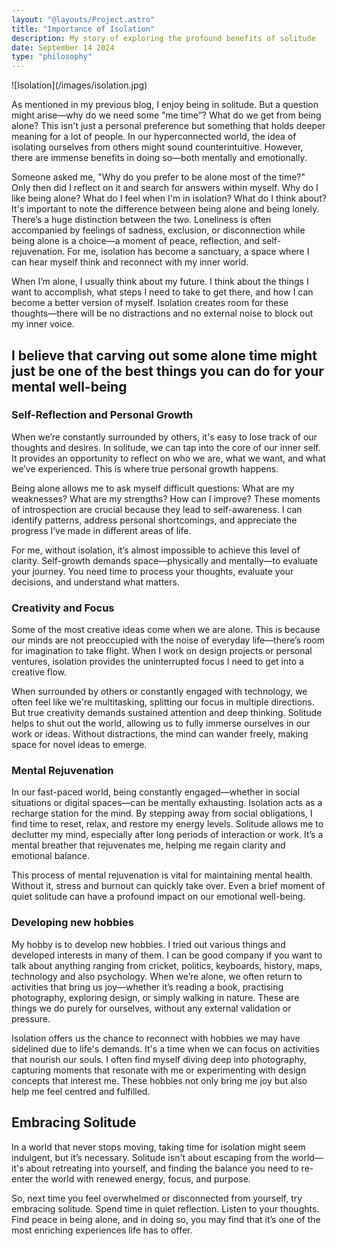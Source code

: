 ```yaml
---
layout: "@layouts/Project.astro"
title: "Importance of Isolation"
description: My story of exploring the profound benefits of solitude
date: September 14 2024
type: "philosophy"
---
```


<div class="my-6" aria-hidden="true">
![Isolation](/images/isolation.jpg)
</div>

As mentioned in my previous blog, I enjoy being in solitude. But a question might arise—why do we need some “me time”? What do we get from being alone? This isn't just a personal preference but something that holds deeper meaning for a lot of people. In our hyperconnected world, the idea of isolating ourselves from others might sound counterintuitive. However, there are immense benefits in doing so—both mentally and emotionally.

Someone asked me, "Why do you prefer to be alone most of the time?" Only then did I reflect on it and search for answers within myself. Why do I like being alone? What do I feel when I'm in isolation? What do I think about? It's important to note the difference between being alone and being lonely. There’s a huge distinction between the two. Loneliness is often accompanied by feelings of sadness, exclusion, or disconnection while being alone is a choice—a moment of peace, reflection, and self-rejuvenation. For me, isolation has become a sanctuary, a space where I can hear myself think and reconnect with my inner world.

When I’m alone, I usually think about my future. I think about the things I want to accomplish, what steps I need to take to get there, and how I can become a better version of myself. Isolation creates room for these thoughts—there will be no distractions and no external noise to block out my inner voice.

## I believe that carving out some alone time might just be one of the best things you can do for your mental well-being

### Self-Reflection and Personal Growth

When we’re constantly surrounded by others, it's easy to lose track of our thoughts and desires. In solitude, we can tap into the core of our inner self. It provides an opportunity to reflect on who we are, what we want, and what we’ve experienced. This is where true personal growth happens.

Being alone allows me to ask myself difficult questions: What are my weaknesses? What are my strengths? How can I improve? These moments of introspection are crucial because they lead to self-awareness. I can identify patterns, address personal shortcomings, and appreciate the progress I’ve made in different areas of life.

For me, without isolation, it’s almost impossible to achieve this level of clarity. Self-growth demands space—physically and mentally—to evaluate your journey. You need time to process your thoughts, evaluate your decisions, and understand what matters.

### **Creativity and Focus**

Some of the most creative ideas come when we are alone. This is because our minds are not preoccupied with the noise of everyday life—there’s room for imagination to take flight. When I work on design projects or personal ventures, isolation provides the uninterrupted focus I need to get into a creative flow.

When surrounded by others or constantly engaged with technology, we often feel like we're multitasking, splitting our focus in multiple directions. But true creativity demands sustained attention and deep thinking. Solitude helps to shut out the world, allowing us to fully immerse ourselves in our work or ideas. Without distractions, the mind can wander freely, making space for novel ideas to emerge.

### **Mental Rejuvenation**

In our fast-paced world, being constantly engaged—whether in social situations or digital spaces—can be mentally exhausting. Isolation acts as a recharge station for the mind. By stepping away from social obligations, I find time to reset, relax, and restore my energy levels. Solitude allows me to declutter my mind, especially after long periods of interaction or work. It’s a mental breather that rejuvenates me, helping me regain clarity and emotional balance.

This process of mental rejuvenation is vital for maintaining mental health. Without it, stress and burnout can quickly take over. Even a brief moment of quiet solitude can have a profound impact on our emotional well-being.

### **Developing new hobbies**

My hobby is to develop new hobbies. I tried out various things and developed interests in many of them. I can be good company if you want to talk about anything ranging from cricket, politics, keyboards, history, maps, technology and also psychology. When we’re alone, we often return to activities that bring us joy—whether it’s reading a book, practising photography, exploring design, or simply walking in nature. These are things we do purely for ourselves, without any external validation or pressure.

Isolation offers us the chance to reconnect with hobbies we may have sidelined due to life's demands. It's a time when we can focus on activities that nourish our souls. I often find myself diving deep into photography, capturing moments that resonate with me or experimenting with design concepts that interest me. These hobbies not only bring me joy but also help me feel centred and fulfilled.

## Embracing Solitude

In a world that never stops moving, taking time for isolation might seem indulgent, but it’s necessary. Solitude isn't about escaping from the world—it's about retreating into yourself, and finding the balance you need to re-enter the world with renewed energy, focus, and purpose.

So, next time you feel overwhelmed or disconnected from yourself, try embracing solitude. Spend time in quiet reflection. Listen to your thoughts. Find peace in being alone, and in doing so, you may find that it’s one of the most enriching experiences life has to offer.
